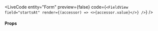 
<LiveCode
	entity="Form"
  preview={false}
	code={`<FieldView
  field="startsAt"
  render={(accessor) => <>{accessor.value}</>}
/>`}
/>

#### Props

<PropsTable>
	<SharedProps.field required />
	<SharedProps.render required />
	<SharedProps.key />
	<SharedProps.fallbackIfUnpersisted />
</PropsTable>
